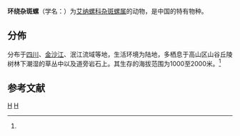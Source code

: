 {{Speciesbox
| genus = Subzebrinus
| species = erraticas
| authority = (Pilsbry, 1934){{r|id10989}}
}}

'''环绕杂斑螺'''（学名：''{{lang|la|Subzebrinus erraticas}}''）为[[艾纳螺科|艾纳螺科]][[杂斑螺属|杂斑螺属]]的动物，是中国的特有物种{{r|id10989|zheconanimal}}。

==分佈==
分布于[[四川|四川]]、[[金沙江|金沙江]]、泯江流域等地，生活环境为陆地，多栖息于高山区山谷丘陵树林下潮湿的草丛中以及道旁岩石上。其生存的海拔范围为1000至2000米。<ref name='id10989'/>

==参考文献==
{{reflist|refs=
<ref name='id10989'>{{cite web| url =http://www.bioinfo.cn/db05/BjdwSpecies.php?action=view&id=10989| deadurl =yes| archive-url =https://web.archive.org/web/20160305000533/http://www.bioinfo.cn/db05/BjdwSpecies.php?action=view&id=10989| title =环绕杂斑螺| work =《中国动物物种编目数据库》| publisher =中国科学院微生物研究所| author =中国科学院动物研究所| access-date =2009-04-28| archive-date =2016-03-05| language =zh-hans}}</ref>
<ref name="zheconanimal">{{cite book
 |title=中国经济动物志 |volume=陆生软体动物
 |editor1=[[陈德牛|陈德牛]] |editor2=[[高家祥|高家祥]] |year=1987
 |publisher=[[科学出版社|科学出版社]] |pages=186页 |language=zh-hans }}</ref>
}}

{{taxonbar}}
[[Category:1934年描述的动物|H]]
[[Category:杂斑螺属|H]]